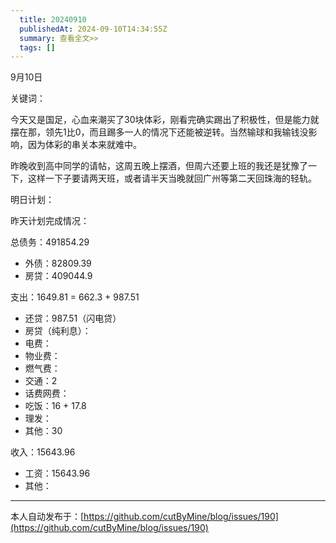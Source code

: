 ```yaml
---
  title: 20240910
  publishedAt: 2024-09-10T14:34:55Z
  summary: 查看全文>>
  tags: []
---
```


9月10日 

关键词：

今天又是国足，心血来潮买了30块体彩，刚看完确实踢出了积极性，但是能力就摆在那，领先1比0，而且踢多一人的情况下还能被逆转。当然输球和我输钱没影响，因为体彩的串关本来就难中。

昨晚收到高中同学的请帖，这周五晚上摆酒，但周六还要上班的我还是犹豫了一下，这样一下子要请两天班，或者请半天当晚就回广州等第二天回珠海的轻轨。

明日计划：

昨天计划完成情况：

总债务：491854.29
- 外债：82809.39
- 房贷：409044.9

支出：1649.81 = 662.3 + 987.51
- 还贷：987.51（闪电贷）
- 房贷（纯利息）：
- 电费：
- 物业费：
- 燃气费：
- 交通：2
- 话费网费：
- 吃饭：16 + 17.8
- 理发：
- 其他：30

收入：15643.96
- 工资：15643.96
- 其他：


---
本人自动发布于：[https://github.com/cutByMine/blog/issues/190](https://github.com/cutByMine/blog/issues/190)
